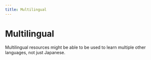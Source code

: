 ```yaml
---
title: Multilingual
---
```


# Multilingual

Multilingual resources might be able to be used to learn multiple other languages, not just Japanese.
